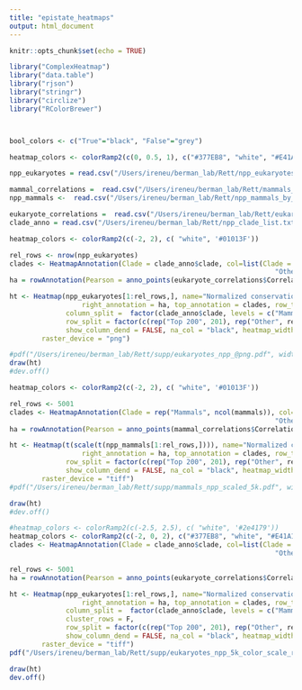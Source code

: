 ```yaml
---
title: "epistate_heatmaps"
output: html_document
---
```


```r
knitr::opts_chunk$set(echo = TRUE)
```

```r
library("ComplexHeatmap")
library("data.table")
library("rjson")
library("stringr")
library("circlize")
library("RColorBrewer")



bool_colors <- c("True"="black", "False"="grey")

heatmap_colors <- colorRamp2(c(0, 0.5, 1), c("#377EB8", "white", "#E41A1C"))
```

```r
npp_eukaryotes = read.csv("/Users/ireneu/berman_lab/Rett/npp_eukaryotes_by_corr_to_MECP2.csv")

mammal_correlations =  read.csv("/Users/ireneu/berman_lab/Rett/mammals_mecp2_correlation.csv")
npp_mammals <-  read.csv("/Users/ireneu/berman_lab/Rett/npp_mammals_by_corr_to_MECP2.csv")

```


```r
eukaryote_correlations =  read.csv("/Users/ireneu/berman_lab/Rett/eukaryotes_mecp2_correlation.csv")
clade_anno = read.csv("/Users/ireneu/berman_lab/Rett/npp_clade_list.txt", header=F, col.names = c("clade"))

```



```r
heatmap_colors <- colorRamp2(c(-2, 2), c( "white", '#01013F'))

rel_rows <- nrow(npp_eukaryotes)
clades <- HeatmapAnnotation(Clade = clade_anno$clade, col=list(Clade = c("Mammals"="#E27D60", "Chordates"="#C38D9E", "Metazoans"="#B76D68","Plants"="#41B3A3", "Fungi"="#E8A87C",
                                                                  "Other eukaryotes" ="#55BCC9")), show_annotation_name = F)
ha = rowAnnotation(Pearson = anno_points(eukaryote_correlations$Correlation[1:rel_rows]), width = unit(2.8, "cm"))

ht <- Heatmap(npp_eukaryotes[1:rel_rows,], name="Normalized conservation", col = heatmap_colors, show_row_names = FALSE, show_column_names = FALSE, cluster_column_slices = F, cluster_columns = T,
                  right_annotation = ha, top_annotation = clades, row_title = "    ", column_title = "    ",
              column_split =  factor(clade_anno$clade, levels = c("Mammals", "Chordates", "Metazoans","Plants", "Fungi","Other eukaryotes")), cluster_rows = F, 
              row_split = factor(c(rep("Top 200", 201), rep("Other", rel_rows-201)), levels=c("Top 200", "Other")), 
              show_column_dend = FALSE, na_col = "black", heatmap_width = unit(15, "cm"), heatmap_height = unit(20, "cm"), use_raster = TRUE, 
        raster_device = "png")

#pdf("/Users/ireneu/berman_lab/Rett/supp/eukaryotes_npp_@png.pdf", width=11.7, height = 8.3)
draw(ht)
#dev.off()
```


```r
heatmap_colors <- colorRamp2(c(-2, 2), c( "white", '#01013F'))

rel_rows <- 5001
clades <- HeatmapAnnotation(Clade = rep("Mammals", ncol(mammals)), col=list(Clade = c("Mammals"="#E27D60", "Chordates"="#C38D9E", "Metazoans"="#B76D68","Plants"="#41B3A3", "Fungi"="#E8A87C",
                                                                  "Other eukaryotes" ="#55BCC9")), show_annotation_name = F)
ha = rowAnnotation(Pearson = anno_points(mammal_correlations$Correlation[1:rel_rows]),  width = unit(2.8, "cm"))

ht <- Heatmap(t(scale(t(npp_mammals[1:rel_rows,]))), name="Normalized conservation", col = heatmap_colors, show_row_names = FALSE, show_column_names = FALSE, cluster_column_slices = F, cluster_columns = T,
                  right_annotation = ha, top_annotation = clades, row_title = "    ", column_title = "    ", cluster_rows = F, 
              row_split = factor(c(rep("Top 200", 201), rep("Other", rel_rows-201)), levels=c("Top 200", "Other")), 
              show_column_dend = FALSE, na_col = "black", heatmap_width = unit(15, "cm"), heatmap_height = unit(12, "cm"), use_raster = TRUE, 
        raster_device = "tiff")
#pdf("/Users/ireneu/berman_lab/Rett/supp/mammals_npp_scaled_5k.pdf", width=11.7, height = 8.3)

draw(ht)
#dev.off()
```



```r
#heatmap_colors <- colorRamp2(c(-2.5, 2.5), c( "white", '#2e4179'))
heatmap_colors <- colorRamp2(c(-2, 0, 2), c("#377EB8", "white", "#E41A1C"))
clades <- HeatmapAnnotation(Clade = clade_anno$clade, col=list(Clade = c("Mammals"="#E27D60", "Chordates"="#C38D9E", "Metazoans"="#B76D68","Plants"="#41B3A3", "Fungi"="#E8A87C",
                                                                  "Other eukaryotes" ="#55BCC9")), show_annotation_name = F)

rel_rows <- 5001
ha = rowAnnotation(Pearson = anno_points(eukaryote_correlations$Correlation[1:rel_rows]), width = unit(2.8, "cm"))

ht <- Heatmap(npp_eukaryotes[1:rel_rows,], name="Normalized conservation", col = heatmap_colors, show_row_names = FALSE, show_column_names = FALSE, cluster_column_slices = F, cluster_columns = T,
                  right_annotation = ha, top_annotation = clades, row_title = "    ", column_title = "    ",
              column_split =  factor(clade_anno$clade, levels = c("Mammals", "Chordates", "Metazoans","Plants", "Fungi","Other eukaryotes")), 
              cluster_rows = F, 
              row_split = factor(c(rep("Top 200", 201), rep("Other", rel_rows-201)), levels=c("Top 200", "Other")), 
              show_column_dend = FALSE, na_col = "black", heatmap_width = unit(15, "cm"), heatmap_height = unit(20, "cm"), use_raster = TRUE, 
        raster_device = "tiff")
pdf("/Users/ireneu/berman_lab/Rett/supp/eukaryotes_npp_5k_color_scale_red.pdf", width=11.7, height = 8.3)

draw(ht)
dev.off()
```

 
